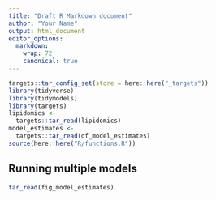 ```yaml
---
title: "Draft R Markdown document"
author: "Your Name"
output: html_document
editor_options:
  markdown:
    wrap: 72
    canonical: true
---
```


```r
targets::tar_config_set(store = here::here("_targets"))
library(tidyverse)
library(tidymodels)
library(targets)
lipidomics <-
  targets::tar_read(lipidomics)
model_estimates <-
  targets::tar_read(df_model_estimates)
source(here::here("R/functions.R"))
```

## Running multiple models

```r
tar_read(fig_model_estimates)
```

